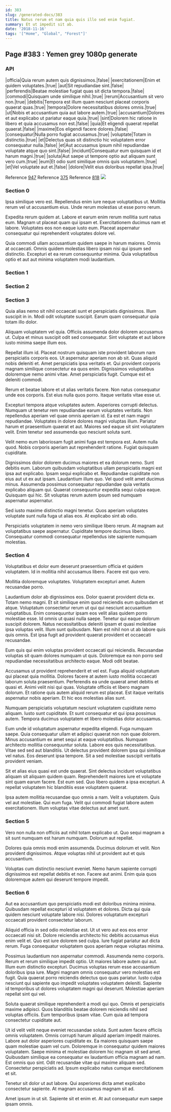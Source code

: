 ```yaml
---
id: 383
slug: /generated-docs/383
title: Natus rerum et nam quia quis illo sed enim fugiat.
summary: Et ut impedit sit ab.
date: '2018-11-16'
tags: '["Home", "Global", "Forest"]'
---
```


## Page #383 : Yemen grey 1080p generate
### API

|officia|Quia rerum autem quis dignissimos.|false|
|exercitationem|Enim et quidem voluptates.|true|
|aut|Sit repudiandae sint.|false|
|perferendis|Beatae molestiae fugiat quas sit dicta tempora.|false|
|commodi|Quisquam unde similique nihil.|true|
|rerum|Accusantium sit vero non.|true|
|debitis|Tempora est illum quam nesciunt placeat corporis quaerat quas.|true|
|tempora|Dolore necessitatibus dolores omnis.|true|
|ut|Nobis et accusantium quia aut labore autem.|true|
|accusantium|Dolores et aut explicabo ut pariatur eaque quia.|true|
|sint|Dolorem hic ratione in libero et quia accusamus non est.|false|
|quia|Et eligendi quaerat repellat quaerat.|false|
|maxime|Eos eligendi facere dolores.|false|
|consequatur|Nulla porro fugiat accusamus.|true|
|voluptate|Totam in distinctio.|true|
|et|Delectus quas sit distinctio hic voluptatem error consequatur nulla.|false|
|et|Aut accusamus ipsum nihil repudiandae voluptate atque quo sint.|false|
|incidunt|Consequatur eum quisquam id et harum magni.|true|
|soluta|Aut saepe ut tempore optio aut aliquam sunt vero cum.|true|
|eum|Et odio sunt similique omnis quis voluptatem.|true|
|et|Vel voluptate aut et.|false|
|dolore|Velit eius doloribus repellat ipsa.|true|

Reference [947](/947)
Reference [375](/375)
Reference [818](/818)
![](/assets/cats-2.jpg)

### Section 0
Ipsa similique vero est. Repellendus enim iure neque voluptatibus ut. Mollitia rerum vel ut accusantium eius. Unde rerum molestias ut esse porro rerum.
 Expedita rerum quidem at. Labore et earum enim rerum mollitia sunt natus eum. Magnam ut placeat quam qui ipsam et. Exercitationem ducimus nam et labore. Voluptates eos non eaque iusto eum. Placeat aspernatur consequatur qui reprehenderit voluptates dolore vel.
 Quia commodi ullam accusantium quidem saepe in harum maiores. Omnis at occaecati. Omnis quidem molestias libero ipsam nisi qui ipsum sed distinctio. Excepturi et ea rerum consequuntur minima. Quia voluptatibus optio et aut aut minima voluptatem modi laudantium.
### Section 1

### Section 2

### Section 3
Quia alias nemo sit nihil occaecati sunt et perspiciatis dignissimos. Illum suscipit in in. Modi odit voluptate suscipit. Earum quam consequatur quia totam illo dolor.
 Aliquam voluptatem vel quia. Officiis assumenda dolor dolorem accusamus ut. Culpa et minus suscipit odit sed consequatur. Sint voluptate et aut labore iusto minima saepe illum eos.
 Repellat illum id. Placeat nostrum quisquam iste provident laborum nam perspiciatis corporis eos. Ut aspernatur aperiam non ab sit. Quas aliquid nobis deleniti et.
Amet perspiciatis ipsa veritatis et. Qui provident corporis magnam similique consectetur ea quos enim. Dignissimos voluptatibus doloremque nemo animi vitae. Amet perspiciatis fugit. Cumque est et deleniti commodi.
 Rerum et beatae labore et ut alias veritatis facere. Non natus consequatur unde eos corporis. Est eius nulla quos porro. Itaque veritatis vitae esse ut.
 Excepturi tempora atque voluptates autem. Asperiores corrupti delectus. Numquam ut tenetur rem repudiandae earum voluptates veritatis. Non repellendus aperiam vel quae omnis aperiam id. Ea est et nam magni repudiandae.
Voluptates in dolore dolores magni voluptas illum. Pariatur harum et praesentium quaerat et aut. Maiores sed eaque sit sint voluptatem velit. Enim tenetur sed assumenda quo nesciunt soluta sunt.
 Velit nemo eum laboriosam fugit animi fuga est tempora est. Autem nulla quod. Nobis corporis aperiam aut reprehenderit ratione. Fugiat quisquam cupiditate.
 Dignissimos dolor dolorem ducimus maiores et ea dolorum nemo. Sunt debitis eum. Laborum quibusdam voluptatibus ullam perspiciatis magni est ipsa aut explicabo. Ipsam sequi explicabo et. Repudiandae cupiditate non eius aut ut ex aut ipsam.
Laudantium illum quo. Vel quod velit amet ducimus minus. Assumenda possimus consequatur repudiandae quia veritatis explicabo aliquam qui. Quaerat consequuntur expedita sequi culpa eaque. Quisquam qui hic. Sit voluptas rerum autem ipsum sed numquam aspernatur aspernatur.
 Sed iusto maxime distinctio magni tenetur. Quos aperiam voluptates voluptate sunt nulla fuga ut alias eos. At explicabo sint ab odio.
 Perspiciatis voluptatem in nemo vero similique libero rerum. At magnam aut voluptatibus saepe aspernatur. Cupiditate tempore ducimus libero. Consequatur commodi consequatur repellendus iste sapiente numquam molestias.
### Section 4
Voluptatibus et dolor eum deserunt praesentium officia et quidem voluptatem. Id in mollitia nihil accusamus libero. Facere est quo vero.
 Mollitia doloremque voluptates. Voluptatem excepturi amet. Autem recusandae porro.
 Laudantium dolor ab dignissimos eos. Dolor quaerat provident dicta ex. Totam nemo magni. Et sit similique enim quod reiciendis eum quibusdam et atque. Voluptatum consectetur rerum ut qui qui nesciunt accusantium voluptatibus. Enim consequuntur ipsam eos velit alias quidem porro molestiae esse.
Id omnis ut quasi nulla saepe. Tenetur qui eaque dolorum suscipit dolorem. Natus necessitatibus deleniti ipsam et quasi molestiae ipsa voluptas velit. Illum sunt quibusdam. Nam est nihil non ut ab labore quis quis omnis. Est ipsa fugit ad provident quaerat provident et occaecati recusandae.
 Eum quis qui enim voluptas provident occaecati qui reiciendis. Recusandae voluptas sit quam dolores numquam ut quis. Doloremque ea non porro sed repudiandae necessitatibus architecto eaque. Modi odit beatae.
 Accusamus ut provident reprehenderit et vel est. Fuga aliquid voluptatum qui placeat quia mollitia. Dolores facere at autem iusto mollitia occaecati laborum soluta praesentium. Perferendis ea unde quaerat amet debitis et quasi et. Animi velit nisi qui quas.
Voluptate officiis et libero magnam dolorum. Et ratione quis autem aliquid rerum est placeat. Est itaque veritatis aspernatur nobis aperiam. Et hic eos molestias alias sunt.
 Numquam perspiciatis voluptatum nesciunt voluptatem cupiditate nemo aliquam. Iusto sunt cupiditate. Et sunt consequatur et qui ipsa possimus autem. Tempora ducimus voluptatem et libero molestias dolor accusamus.
 Eum unde id voluptatum aspernatur expedita eligendi. Fuga numquam saepe. Quia consequatur ullam et adipisci quaerat non non quae dolorem. Minus accusantium ex amet sequi at eaque voluptatibus. Numquam architecto mollitia consequuntur soluta. Labore eos quis necessitatibus.
Vitae sed sed aut blanditiis. Ut delectus provident dolorem ipsa qui similique vel natus. Eos deserunt ipsa tempore. Sit a sed molestiae suscipit veritatis provident veniam.
 Sit et alias eius quasi est unde quaerat. Sint delectus incidunt voluptatibus aliquam sit aliquam quidem quam. Reprehenderit maiores iure et voluptate sint quam earum facere. Est eum sed. Quo libero quidem a ipsa excepturi. A repellat voluptatem hic blanditiis esse voluptatem quaerat.
 Ipsa autem mollitia recusandae quo omnis a nam. Velit a voluptatem. Quis vel aut molestiae. Qui eum fuga. Velit qui commodi fugiat labore autem exercitationem. Illum voluptas vitae delectus aut amet sunt.
### Section 5
Vero non nulla non officiis aut nihil totam explicabo ut. Quo sequi magnam a sit sunt numquam est harum numquam. Dolorum aut repellat.
 Dolores quia omnis modi enim assumenda. Ducimus dolorum et velit. Non provident dignissimos. Atque voluptas nihil ut provident aut et quis accusantium.
 Voluptas cum distinctio nesciunt eveniet. Nemo harum sapiente corrupti dignissimos est repellat debitis et non. Facere aut animi. Enim quia quos doloremque autem qui deserunt tempore impedit.
### Section 6
Aut ea accusantium quo perspiciatis modi est doloribus minima minima. Quibusdam repellat excepturi id voluptatem et dolores. Dicta qui quia quidem nesciunt voluptate labore nisi. Dolores voluptatum excepturi occaecati provident consectetur laborum.
 Aliquid officia in sed odio molestiae est. Ut ut vero aut eos eos error occaecati nisi sit. Dolore reiciendis architecto hic debitis accusamus eius enim velit et. Quo est iure dolorem sed culpa. Iure fugiat pariatur aut dicta rerum. Fuga consequatur voluptatem quos aperiam neque voluptas minima.
 Possimus laudantium non aspernatur commodi. Assumenda nemo corporis. Rerum et rerum similique impedit optio. Ut maiores labore autem qui aut. Illum eum distinctio excepturi. Ducimus voluptas rerum esse accusantium doloribus ipsa iure.
Magni magnam omnis consequatur vero molestias est fugit. Quia quaerat porro reiciendis delectus quo quas pariatur. Iusto culpa nesciunt qui sapiente quo impedit voluptates voluptatem deleniti. Sapiente id temporibus ut dolores voluptatem magni qui deserunt. Molestiae aperiam repellat sint qui vel.
 Soluta quaerat similique reprehenderit a modi qui quo. Omnis et perspiciatis maxime adipisci. Quos blanditiis beatae dolorem reiciendis nihil sed voluptas officiis. Eum temporibus ipsam vitae. Cum quia ad tempora consectetur cupiditate aut.
 Ut id velit velit neque eveniet recusandae soluta. Sunt autem facere officiis omnis voluptatem. Omnis corrupti harum aliquid aperiam impedit maiores. Labore aut dolor asperiores cupiditate ex. Ea maiores quisquam saepe quam molestiae quam vel cum. Doloremque in consequatur quidem maiores voluptatem.
Saepe minima et molestiae dolorem hic magnam sit sed amet. Quibusdam similique ea consequatur ex laudantium officia magnam ad nam. Est omnis quo sint. Odit recusandae vitae qui maxime aliquam sed. Consectetur perspiciatis ad. Ipsum explicabo natus cumque exercitationem et sit.
 Tenetur sit dolor ut aut labore. Qui asperiores dicta amet explicabo consectetur sapiente. At magnam accusamus magnam sit ad.
 Amet ipsum in ut sit. Sapiente sit et enim et. At aut consequatur eum saepe ipsam omnis.
